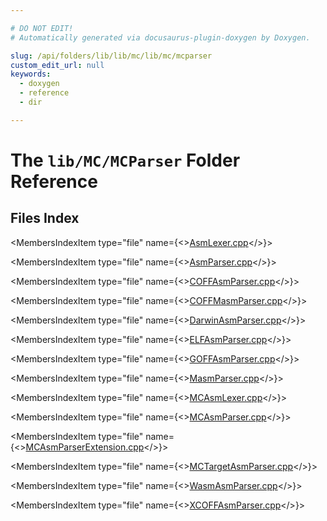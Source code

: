 ```yaml
---

# DO NOT EDIT!
# Automatically generated via docusaurus-plugin-doxygen by Doxygen.

slug: /api/folders/lib/lib/mc/lib/mc/mcparser
custom_edit_url: null
keywords:
  - doxygen
  - reference
  - dir

---
```





# The `lib/MC/MCParser` Folder Reference

<DoxygenPage pluginConfig={pluginConfig}>



## Files Index

<MembersIndex>

<MembersIndexItem
  type="file"
  name={<><a href="/docs/api/files/lib/lib/mc/lib/mc/mcparser/asmlexer-cpp">AsmLexer.cpp</a></>}>
</MembersIndexItem>

<MembersIndexItem
  type="file"
  name={<><a href="/docs/api/files/lib/lib/mc/lib/mc/mcparser/asmparser-cpp">AsmParser.cpp</a></>}>
</MembersIndexItem>

<MembersIndexItem
  type="file"
  name={<><a href="/docs/api/files/lib/lib/mc/lib/mc/mcparser/coffasmparser-cpp">COFFAsmParser.cpp</a></>}>
</MembersIndexItem>

<MembersIndexItem
  type="file"
  name={<><a href="/docs/api/files/lib/lib/mc/lib/mc/mcparser/coffmasmparser-cpp">COFFMasmParser.cpp</a></>}>
</MembersIndexItem>

<MembersIndexItem
  type="file"
  name={<><a href="/docs/api/files/lib/lib/mc/lib/mc/mcparser/darwinasmparser-cpp">DarwinAsmParser.cpp</a></>}>
</MembersIndexItem>

<MembersIndexItem
  type="file"
  name={<><a href="/docs/api/files/lib/lib/mc/lib/mc/mcparser/elfasmparser-cpp">ELFAsmParser.cpp</a></>}>
</MembersIndexItem>

<MembersIndexItem
  type="file"
  name={<><a href="/docs/api/files/lib/lib/mc/lib/mc/mcparser/goffasmparser-cpp">GOFFAsmParser.cpp</a></>}>
</MembersIndexItem>

<MembersIndexItem
  type="file"
  name={<><a href="/docs/api/files/lib/lib/mc/lib/mc/mcparser/masmparser-cpp">MasmParser.cpp</a></>}>
</MembersIndexItem>

<MembersIndexItem
  type="file"
  name={<><a href="/docs/api/files/lib/lib/mc/lib/mc/mcparser/mcasmlexer-cpp">MCAsmLexer.cpp</a></>}>
</MembersIndexItem>

<MembersIndexItem
  type="file"
  name={<><a href="/docs/api/files/lib/lib/mc/lib/mc/mcparser/mcasmparser-cpp">MCAsmParser.cpp</a></>}>
</MembersIndexItem>

<MembersIndexItem
  type="file"
  name={<><a href="/docs/api/files/lib/lib/mc/lib/mc/mcparser/mcasmparserextension-cpp">MCAsmParserExtension.cpp</a></>}>
</MembersIndexItem>

<MembersIndexItem
  type="file"
  name={<><a href="/docs/api/files/lib/lib/mc/lib/mc/mcparser/mctargetasmparser-cpp">MCTargetAsmParser.cpp</a></>}>
</MembersIndexItem>

<MembersIndexItem
  type="file"
  name={<><a href="/docs/api/files/lib/lib/mc/lib/mc/mcparser/wasmasmparser-cpp">WasmAsmParser.cpp</a></>}>
</MembersIndexItem>

<MembersIndexItem
  type="file"
  name={<><a href="/docs/api/files/lib/lib/mc/lib/mc/mcparser/xcoffasmparser-cpp">XCOFFAsmParser.cpp</a></>}>
</MembersIndexItem>

</MembersIndex>


</DoxygenPage>
